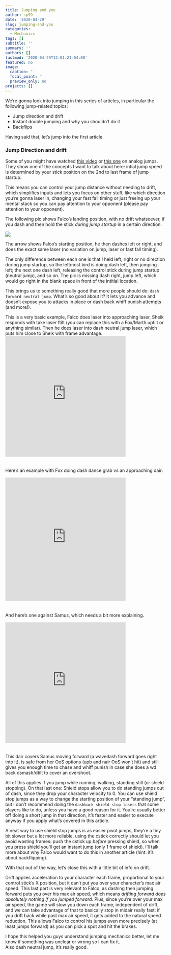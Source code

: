 ```yaml
---
title: Jumping and you
author: sp99
date: '2020-04-29'
slug: jumping-and-you
categories:
  - Mechanics
tags: []
subtitle: ''
summary: ''
authors: []
lastmod: '2020-04-29T12:01:21-04:00'
featured: no
image:
  caption: ''
  focal_point: ''
  preview_only: no
projects: []
---
```


We're gonna look into jumping in this series of articles, in particular the following jump-related topics:

* Jump direction and drift
* Instant double jumping and why you shouldn't do it
* Backflips

Having said that, let's jump into the first article.

### Jump Direction and drift

Some of you might have watched [this video](https://youtu.be/1AVCBvFO7VE) or [this one](https://youtu.be/tY3XugmyMow) on analog jumps. They show one of the concepts I want to talk about here: intial jump speed is determined by your stick position on the 2nd to last frame of jump startup.

This means you can control your jump distance without needing to drift, which simplifies inputs and lets you focus on other stuff, like which direction you're gonna laser in, changing your fast fall timing or just freeing up your mental stack so you can pay attention to your opponent (please pay attention to your opponent).

The following pic shows Falco's landing position, with no drift whatsoever, if you dash and then hold the stick *during jump startup* in a certain direction.

![](/post/2020-04-29-jumping-and-you_files/lasers.png)

The arrow shows Falco's starting position, he then dashes left or right, and does the exact same laser (no variation on jump, laser or fast fall timing).  

The only difference between each one is that I held left, right or no direction during jump startup, so the leftmost bird is doing dash left, then jumping left; the next one dash left, releasing the control stick during jump startup (neutral jump), and so on. The pic is missing dash right, jump left, which would go right in the blank space in front of the intitial location.

This brings us to something really good that more people should do: `dash forward neutral jump`.  What's so good about it? It lets you advance and doesn't expose you to attacks in place or dash back whiff punish attempts (and more!).

This is a very basic example, Falco does laser into approaching laser, Sheik responds with take laser ftilt (you can replace this with a Fox/Marth uptilt or anything similar). Then he does laser into dash neutral jump laser, which puts him close to Sheik with frame advantage.  
<div style='position:relative; padding-bottom:calc(70.19% + 44px)'><iframe src='https://gfycat.com/ifr/sneakyweightybats?autoplay=0' frameborder='0' scrolling='no' width='75%' height='95%' style='position:absolute;top:0;left:0;' allowfullscreen></iframe></div>

Here's an example with Fox doing dash dance grab vs an approaching dair:

<div style='position:relative; padding-bottom:calc(72.19% + 44px)'><iframe src='https://gfycat.com/ifr/hardtofinddearbarnswallow?autoplay=0' frameborder='0' scrolling='no' width='75%' height='95%' style='position:absolute;top:0;left:0;' allowfullscreen></iframe></div><p> 



And here's one against Samus, which needs a bit more explaining.
<div style='position:relative; padding-bottom:calc(70.19% + 44px)'><iframe src='https://gfycat.com/ifr/anysmoothflounder?autoplay=0' frameborder='0' scrolling='no' width='75%' height='95%' style='position:absolute;top:0;left:0;' allowfullscreen></iframe></div><p>
This dair covers Samus moving forward (a wavedash forward goes right into it), is safe from her OoS options (upb and nair OoS won't hit) and still gives you enough time to chase and whiff punish in case she does a wd back dsmash/dtilt to cover an overshoot.

All of this applies if you jump while running, walking, standing still (or shield stopping). On that last one: Shield stops allow you to do standing jumps out of dash, since they drop your character velocity to 0. You can use shield stop jumps as a way to change the starting position of your "standing jump", but I don't recommend doing the `dashback shield stop lasers` that some players like to do, unless you have a good reason for it. You're usually better off doing a short jump in that direction, it's faster and easier to execute anyway if you apply what's covered in this article.  
 
A neat way to use shield stop jumps is as easier pivot jumps, they're a tiny bit slower but a lot more reliable, using the cstick correctly should let you avoid wasting frames: push the cstick up *before* pressing shield, so when you press shield you'll get an instant jump (only 1 frame of shield). I'll talk more about why Falco would want to do this in another article (hint: it's about backflipping).

With that out of the way, let's close this with a little bit of info on drift.

Drift applies acceleration to your character each frame, proportional to your control stick's X position, but it can't put you over your character's max air speed. This last part is very relevant to Falco, as dashing then jumping forward puts you over his max air speed, which means *drifting forward does absolutely nothing if you jumped forward.*  Plus, since you're over your max air speed, the game will slow you down each frame, independent of drift, and we can take advantage of that to basically stop in midair really fast: if you drift back while past max air speed, it gets added to the natural speed reduction. This allows Falco to control his jumps even more precisely (at least jumps forward) as you can pick a spot and hit the brakes.

I hope this helped you guys understand jumping mechanics better, let me know if something was unclear or wrong so I can fix it.  
Also dash neutral jump, it's really good.
